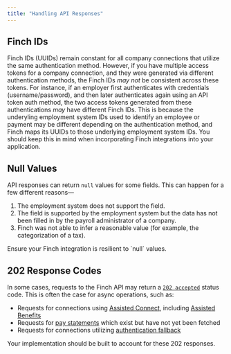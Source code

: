 ```yaml
---
title: "Handling API Responses"
---
```


## Finch IDs

Finch IDs (UUIDs) remain constant for all company connections that utilize the same authentication method. However, if you have multiple access tokens for a company connection, and they were generated via different authentication methods, the Finch IDs *may not* be consistent across these tokens. For instance, if an employer first authenticates with credentials (username/password), and then later authenticates again using an API token auth method, the two access tokens generated from these authentications *may* have different Finch IDs. This is because the underyling employment system IDs used to identify an employee or payment may be different depending on the authentication method, and Finch maps its UUIDs to those underlying employment system IDs. You should keep this in mind when incorporating Finch integrations into your application.

## Null Values

API responses can return `null` values for some fields. This can happen for a few different reasons—

1. The employment system does not support the field.
2. The field is supported by the employment system but the data has not been filled in by the payroll administrator of a company.
3. Finch was not able to infer a reasonable value (for example, the categorization of a tax).

<Check>
Ensure your Finch integration is resilient to `null` values.
</Check>

## 202 Response Codes

In some cases, requests to the Finch API may return a [`202 accepted`](https://developer.mozilla.org/en-US/docs/Web/HTTP/Status/202) status code. This is often the case for async operations, such as:
* Requests for connections using [Assisted Connect](docs/Product-Guides/Assisted-Connect-Flow), including [Assisted Benefits](../Product-Guides/Benefits-API#handling-assisted-benefits-api-responses)
* Requests for [pay statements](docs/Development-Guides/Data-Syncs#pay-statements) which exist but have not yet been fetched
* Requests for connections utilizing [authentication fallback](docs/Product-Guides/Automated-Connect-Flow#authentication-fallback)

Your implementation should be built to account for these 202 responses.